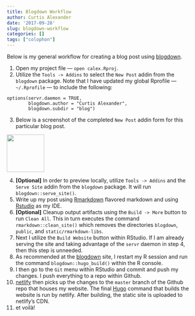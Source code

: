 ```yaml
---
title: Blogdown Workflow
author: Curtis Alexander
date: '2017-09-28'
slug: blogdown-workflow
categories: []
tags: ["colophon"]
---
```


Below is my general workflow for creating a blog post using [blogdown](https://bookdown.org/yihui/blogdown/).

1. Open my project file &mdash; `open calex.Rproj`.
2. Utilize the `Tools -> Addins` to select the `New Post` addin from the `blogdown` package.  Note that I have updated my global Rprofile &mdash; `~/.Rprofile` &mdash; to include the following:

```
options(servr.daemon = TRUE,
        blogdown.author = "Curtis Alexander",
        blogdown.subdir = "blog")
```

3. Below is a screenshot of the completed `New Post` addin form for this particular blog post.

<img src="img/blogdown-workflow.png" width="100" />

4. **[Optional]** In order to preview locally, utilize `Tools -> Addins` and the `Serve Site` addin from the `blogdown` package.  It will run `blogdown::serve_site()`.
5. Write up my post using [Rmarkdown](http://rmarkdown.rstudio.com/) flavored markdown and using [Rstudio](https://www.rstudio.com/products/rstudio/#Desktop) as my IDE.
6. **[Optional]** Cleanup output artifacts using the `Build -> More` button to run `Clean All`.  This in turn executes the command `rmarkdown::clean_site()` which removes the directories `blogdown`, `public`, and `static/rmarkdown-libs`.
7. Next I utilize the `Build Website` button within RStudio.  If I am already serving the site and taking advantage of the `servr` daemon in step 4, then this step is unneeded.
8. As recommended at the [blogdown](https://bookdown.org/yihui/blogdown/workflow.html) site, I restart my R session and run the command `blogdown::hugo_build()` within the R console.
9. I then go to the `Git` menu within RStudio and commit and push my changes.  I push everything to a repo within Github.
10. [netlify](https://www.netlify.com/) then picks up the changes to the `master` branch of the Github repo that houses my website.  The final [Hugo](https://gohugo.io/) command that builds the website is run by netlify.  After building, the static site is uploaded to netlify's CDN.
11. et voil&agrave;!
